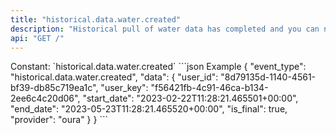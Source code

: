 ```yaml
---
title: "historical.data.water.created"
description: "Historical pull of water data has completed and you can now pull data for this resource."
api: "GET /"
---
```

<ResponseField name="event_type" type="const string" required="true">
Constant: `historical.data.water.created`
</ResponseField>
<ResponseField name="data" type="HistoricalDataCreated" required="true">
<Expandable title="HistoricalDataCreated" defaultOpen="true">
<ResponseField name="user_id" type="string" required="true">
</ResponseField>
<ResponseField name="user_key" type="string" required="true">
</ResponseField>
<ResponseField name="start_date" type="string" required="true">
</ResponseField>
<ResponseField name="end_date" type="string" required="true">
</ResponseField>
<ResponseField name="is_final" type="boolean" required="true">
</ResponseField>
<ResponseField name="provider" type="string" required="true">
</ResponseField>
</Expandable>
</ResponseField>
<ResponseExample>
```json Example
{
  "event_type": "historical.data.water.created",
  "data": {
    "user_id": "8d79135d-1140-4561-bf39-db85c719ea1c",
    "user_key": "f56421fb-4c91-46ca-b134-2ee6c4c20d06",
    "start_date": "2023-02-22T11:28:21.465501+00:00",
    "end_date": "2023-05-23T11:28:21.465520+00:00",
    "is_final": true,
    "provider": "oura"
  }
}
```
</ResponseExample>
